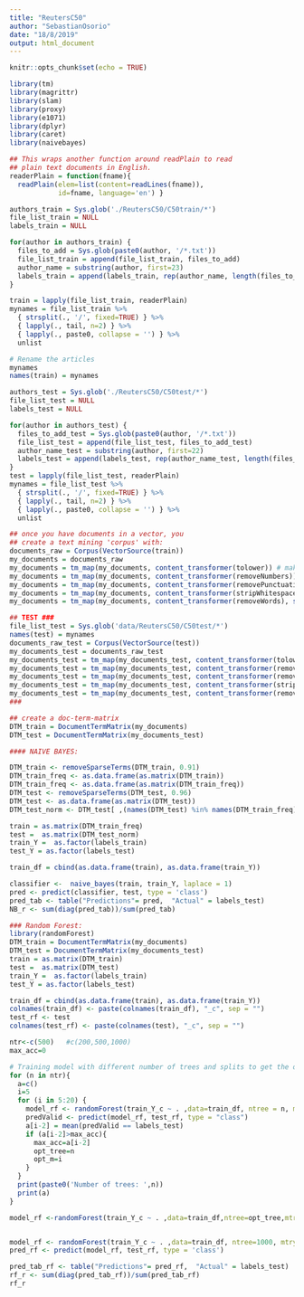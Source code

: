 ```yaml
---
title: "ReutersC50"
author: "SebastianOsorio"
date: "18/8/2019"
output: html_document
---
```


```r
knitr::opts_chunk$set(echo = TRUE)
```

```r
library(tm) 
library(magrittr)
library(slam)
library(proxy)
library(e1071)
library(dplyr)
library(caret)
library(naivebayes)

```

```r
## This wraps another function around readPlain to read
## plain text documents in English.
readerPlain = function(fname){
  readPlain(elem=list(content=readLines(fname)), 
            id=fname, language='en') }
```

```r
authors_train = Sys.glob('./ReutersC50/C50train/*')
file_list_train = NULL
labels_train = NULL

for(author in authors_train) {
  files_to_add = Sys.glob(paste0(author, '/*.txt'))
  file_list_train = append(file_list_train, files_to_add)
  author_name = substring(author, first=23)
  labels_train = append(labels_train, rep(author_name, length(files_to_add)))
}

train = lapply(file_list_train, readerPlain) 
mynames = file_list_train %>%
  { strsplit(., '/', fixed=TRUE) } %>%
  { lapply(., tail, n=2) } %>%
  { lapply(., paste0, collapse = '') } %>%
  unlist

# Rename the articles
mynames
names(train) = mynames

```

```r

authors_test = Sys.glob('./ReutersC50/C50test/*')
file_list_test = NULL
labels_test = NULL

for(author in authors_test) {
  files_to_add_test = Sys.glob(paste0(author, '/*.txt'))
  file_list_test = append(file_list_test, files_to_add_test)
  author_name_test = substring(author, first=22)
  labels_test = append(labels_test, rep(author_name_test, length(files_to_add_test)))
}
test = lapply(file_list_test, readerPlain) 
mynames = file_list_test %>%
  { strsplit(., '/', fixed=TRUE) } %>%
  { lapply(., tail, n=2) } %>%
  { lapply(., paste0, collapse = '') } %>%
  unlist

```
```r
## once you have documents in a vector, you 
## create a text mining 'corpus' with: 
documents_raw = Corpus(VectorSource(train))
my_documents = documents_raw
my_documents = tm_map(my_documents, content_transformer(tolower)) # make everything lowercase
my_documents = tm_map(my_documents, content_transformer(removeNumbers)) # remove numbers
my_documents = tm_map(my_documents, content_transformer(removePunctuation)) # remove punctuation
my_documents = tm_map(my_documents, content_transformer(stripWhitespace)) ## remove excess white-space
my_documents = tm_map(my_documents, content_transformer(removeWords), stopwords("en"))

## TEST ###
file_list_test = Sys.glob('data/ReutersC50/C50test/*')
names(test) = mynames
documents_raw_test = Corpus(VectorSource(test))
my_documents_test = documents_raw_test
my_documents_test = tm_map(my_documents_test, content_transformer(tolower)) # make everything lowercase
my_documents_test = tm_map(my_documents_test, content_transformer(removeNumbers)) # remove numbers
my_documents_test = tm_map(my_documents_test, content_transformer(removePunctuation)) # remove punctuation
my_documents_test = tm_map(my_documents_test, content_transformer(stripWhitespace)) ## remove excess white-space
my_documents_test = tm_map(my_documents_test, content_transformer(removeWords), stopwords("en"))
###

## create a doc-term-matrix
DTM_train = DocumentTermMatrix(my_documents)
DTM_test = DocumentTermMatrix(my_documents_test)
```

```r
#### NAIVE BAYES:

DTM_train <- removeSparseTerms(DTM_train, 0.91)
DTM_train_freq <- as.data.frame(as.matrix(DTM_train))
DTM_train_freq <- as.data.frame(as.matrix(DTM_train_freq))
DTM_test <- removeSparseTerms(DTM_test, 0.96)
DTM_test <- as.data.frame(as.matrix(DTM_test))
DTM_test_norm <- DTM_test[ ,(names(DTM_test) %in% names(DTM_train_freq))]

train = as.matrix(DTM_train_freq)
test =  as.matrix(DTM_test_norm)
train_Y =  as.factor(labels_train)
test_Y = as.factor(labels_test)

train_df = cbind(as.data.frame(train), as.data.frame(train_Y))

classifier <-  naive_bayes(train, train_Y, laplace = 1)
pred <- predict(classifier, test, type = 'class')
pred_tab <- table("Predictions"= pred,  "Actual" = labels_test)
NB_r <- sum(diag(pred_tab))/sum(pred_tab)
```

	

```r
### Random Forest:
library(randomForest)
DTM_train = DocumentTermMatrix(my_documents)
DTM_test = DocumentTermMatrix(my_documents_test)
train = as.matrix(DTM_train)
test =  as.matrix(DTM_test)
train_Y =  as.factor(labels_train)
test_Y = as.factor(labels_test)

train_df = cbind(as.data.frame(train), as.data.frame(train_Y))
colnames(train_df) <- paste(colnames(train_df), "_c", sep = "")
test_rf <- test
colnames(test_rf) <- paste(colnames(test), "_c", sep = "")

ntr<-c(500)   #c(200,500,1000)
max_acc=0
```
	

```r

# Training model with different number of trees and splits to get the optimal values for each
for (n in ntr){
  a=c()
  i=5
  for (i in 5:20) {
    model_rf <- randomForest(train_Y_c ~ . ,data=train_df, ntree = n, mtry = i, importance = TRUE)
    predValid <- predict(model_rf, test_rf, type = "class")
    a[i-2] = mean(predValid == labels_test)
    if (a[i-2]>max_acc){
      max_acc=a[i-2]
      opt_tree=n
      opt_m=i
    }
  }
  print(paste0('Number of trees: ',n))
  print(a)
}

model_rf <-randomForest(train_Y_c ~ . ,data=train_df,ntree=opt_tree,mtry=opt_m,importance=TRUE)


model_rf <- randomForest(train_Y_c ~ . ,data=train_df, ntree=1000, mtry = 20) # Non cv
pred_rf <- predict(model_rf, test_rf, type = 'class')

pred_tab_rf <- table("Predictions"= pred_rf,  "Actual" = labels_test)
rf_r <- sum(diag(pred_tab_rf))/sum(pred_tab_rf)
rf_r

```
	


